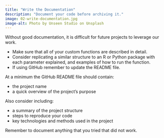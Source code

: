 ```yaml
---
title: "Write the Documentation"
description: "Document your code before archiving it."
image: 02-write-documentation.jpg
image-alt: Photo by Unseen Studio on Unsplash
---
```

 
Without good documentation, it is difficult for future projects to leverage our work.

- Make sure that all of your custom functions are described in detail.
- Consider replicating a similar structure to an R or Python package with each parameter explained, and examples of how to run the function.
- If using GitHub remember to update the README file.

At a minimum the GitHub README file should contain:

- the project name
- a quick overview of the project’s purpose

Also consider including:

- a summary of the project structure
- steps to reproduce your code
- key technologies and methods used in the project
    
Remember to document anything that you tried that did not work.
